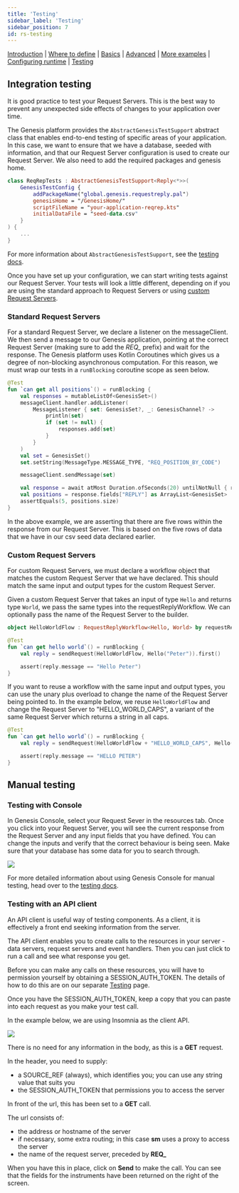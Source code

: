 ```yaml
---
title: 'Testing'
sidebar_label: 'Testing'
sidebar_position: 7
id: rs-testing
---
```


[Introduction](/creating-applications/defining-your-application/user-interface/request-servers/request-servers/)  | [Where to define](/creating-applications/defining-your-application/user-interface/request-servers/rs-where-to-define/) | [Basics](/creating-applications/defining-your-application/user-interface/request-servers/rs-technical-details/) |  [Advanced](/creating-applications/defining-your-application/user-interface/request-servers/rs-advanced-technical-details/) | [More examples](/creating-applications/defining-your-application/user-interface/request-servers/rs-more-examples/) | [Configuring runtime](/creating-applications/defining-your-application/user-interface/request-servers/rs-configure-runtime/) | [Testing](/creating-applications/defining-your-application/user-interface/request-servers/rs-testing/)

## Integration testing

It is good practice to test your Request Servers. This is the best way to prevent any unexpected side effects of changes to your application over time.

The Genesis platform provides the `AbstractGenesisTestSupport` abstract class that enables end-to-end testing of specific areas of your application. In this case, we want to ensure that we have a database, seeded with information, and that our Request Server configuration is used to create our Request Server. We also need to add the required packages and genesis home. 

```kotlin
class ReqRepTests : AbstractGenesisTestSupport<Reply<*>>(
    GenesisTestConfig {
        addPackageName("global.genesis.requestreply.pal")
        genesisHome = "/GenesisHome/"
        scriptFileName = "your-application-reqrep.kts"
        initialDataFile = "seed-data.csv"
    }
) {
    ...
}
```

For more information about `AbstractGenesisTestSupport`, see the [testing docs](/creating-applications/defining-your-application/user-interface/request-servers/rs-testing/).

Once you have set up your configuration, we can start writing tests against our Request Server. Your tests will look a little different, depending on if you are using the standard approach to Request Servers or using [custom Request Servers](/creating-applications/defining-your-application/user-interface/request-servers/rs-advanced-technical-details/#custom-request-servers).

### Standard Request Servers

For a standard Request Server, we declare a listener on the messageClient. We then send a message to our Genesis application, pointing at the correct Request Server (making sure to add the *REQ_* prefix) and wait for the response.
The Genesis platform uses Kotlin Coroutines which gives us a degree of non-blocking asynchronous computation. For this reason, we must wrap our tests in a `runBlocking` coroutine scope as seen below.

```kotlin
@Test
fun `can get all positions`() = runBlocking {
    val responses = mutableListOf<GenesisSet>()
    messageClient.handler.addListener(
        MessageListener { set: GenesisSet?, _: GenesisChannel? ->
            println(set)
            if (set != null) {
                responses.add(set)
            }
        }
    )
    val set = GenesisSet()
    set.setString(MessageType.MESSAGE_TYPE, "REQ_POSITION_BY_CODE")

    messageClient.sendMessage(set)

    val response = await atMost Duration.ofSeconds(20) untilNotNull { responses.firstOrNull() }
    val positions = response.fields["REPLY"] as ArrayList<GenesisSet>
    assertEquals(5, positions.size)
}
```

In the above example, we are asserting that there are five rows within the response from our Request Server. This is based on the five rows of data that we have in our csv seed data declared earlier.

### Custom Request Servers

For custom Request Servers, we must declare a workflow object that matches the custom Request Server that we have declared. This should match the same input and output types for the custom Request Server.

Given a custom Request Server that takes an input of type `Hello` and returns type `World`, we pass the same types into the requestReplyWorkflow. We can optionally pass the name of the Request Server to the builder.

```kotlin
object HelloWorldFlow : RequestReplyWorkflow<Hello, World> by requestReplyWorkflowBuilder("HELLO_WORLD")

@Test
fun `can get hello world`() = runBlocking {
    val reply = sendRequest(HelloWorldFlow, Hello("Peter")).first()

    assert(reply.message == "Hello Peter")
}
```

If you want to reuse a workflow with the same input and output types, you can use the unary plus overload to change the name of the Request Server being pointed to. In the  example below, we reuse `HelloWorldFlow` and change the Request Server to "HELLO_WORLD_CAPS", a variant of the same Request Server which returns a string in all caps.

```kotlin
@Test
fun `can get hello world`() = runBlocking {
    val reply = sendRequest(HelloWorldFlow + "HELLO_WORLD_CAPS", Hello("Peter")).first()

    assert(reply.message == "HELLO PETER")
}
```

## Manual testing

### Testing with Console

In Genesis Console, select your Request Sever in the resources tab.
Once you click into your Request Server, you will see the current response from the Request Server and any input fields that you have defined. You can change the inputs and verify that the correct behaviour is being seen. Make sure that your database has some data for you to search through.

![](/img/test-console-rs-success.png)

For more detailed information about using Genesis Console for manual testing, head over to the [testing docs](/creating-applications/defining-your-application/user-interface/request-servers/rs-testing/).

### Testing with an API client

An API client is useful way of testing components. As a client, it is effectively a front end seeking information from the server.

The API client enables you to create calls to the resources in your server - data servers, request servers and event handlers. Then you can just click to run a call and see what response you get.

Before you can make any calls on these resources, you will have to permission yourself by obtaining a SESSION_AUTH_TOKEN. The details of how to do this are on our separate [Testing](/managing-applications/test/component-testing/#using-an-api-client) page.

Once you have the SESSION_AUTH_TOKEN, keep a copy that you can paste into each request as you make your test call.

In the example below, we are using Insomnia as the client API.

![](/img/test-rs-instrument-success.png)

There is no need for any information in the body, as this is a **GET** request.

In the header, you need to supply:

- a SOURCE_REF (always), which identifies you; you can use any string value that suits you
- the SESSION_AUTH_TOKEN that permissions you to access the server

In front of the url, this has been set to a **GET** call.

The url consists of:

- the address or hostname of the server
- if necessary, some extra routing; in this case **sm** uses a proxy to access the server
- the name of the request server, preceded by **REQ_**

When you have this in place, click on **Send** to make the call. You can see that the fields for the instruments have been returned on the right of the screen.

